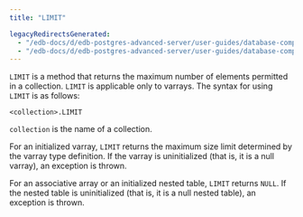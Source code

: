 ```yaml
---
title: "LIMIT"

legacyRedirectsGenerated:
  - "/edb-docs/d/edb-postgres-advanced-server/user-guides/database-compatibility-stored-procedural-language-guide/13/limit.html"
  - "/edb-docs/d/edb-postgres-advanced-server/user-guides/database-compatibility-stored-procedural-language-guide/latest/limit.html"
---
```


<div id="limit" class="registered_link"></div>

`LIMIT` is a method that returns the maximum number of elements permitted in a collection. `LIMIT` is applicable only to varrays. The syntax for using `LIMIT` is as follows:

```text
<collection>.LIMIT
```

`collection` is the name of a collection.

For an initialized varray, `LIMIT` returns the maximum size limit determined by the varray type definition. If the varray is uninitialized (that is, it is a null varray), an exception is thrown.

For an associative array or an initialized nested table, `LIMIT` returns `NULL`. If the nested table is uninitialized (that is, it is a null nested table), an exception is thrown.
